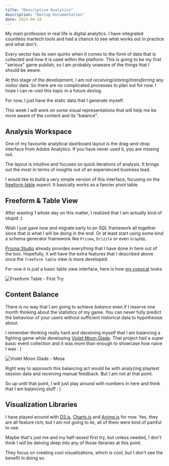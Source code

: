 ```yaml
---
title: "Descriptive Analytics"
description: "Devlog Documentation"
date: 2023-04-18
---
```



<PageDateBar dateString={frontmatter.date} />

My main profession in real life is digital analytics. I have integrated countless martech tools and had a chance to see what works out in practice and what don't.

Every sector has its own quirks when it comes to the form of data that is collected and how it is used within the platform. This is going to be my first "serious" game publish, so I am probably unaware of the things that I should be aware.

At this stage of the development, I am not _receiving_/_storing_/_transferring_ any visitor data. So there are no complicated processes to plan out for now. I hope I can re-visit this topic in a future devlog.

For now, I just have the static data that I generate myself.

This week I will work on some visual representations that will help me be more aware of the content and its "balance".

## Analysis Workspace

One of my favourite analytical dashboard layout is the drag-and-drop interface from Adobe Analytics. If you have never used it, you are missing out.

The layout is intuitive and focuses on quick iterations of analysis. It brings out the most in terms of insights out of an experienced business lead.

I would like to build a very simple version of this interface, focusing on the [freeform table](https://experienceleague.adobe.com/docs/analytics/analyze/analysis-workspace/visualizations/freeform-table/freeform-table.html?lang=en) aspect. It basically works as a fancier pivot table.

## Freeform & Table View

After wasting 1 whole day on this matter, I realized that I am actually kind of stupid :)

Wish I just gave now and migrate early to an SQL framework all together since that is what I will be doing in the end. Or at least start using some kind a schema generator framework like `Prisma`, `Drizzle` or even `GraphQL`.

[Prisma Studio](https://www.prisma.io/studio) already provides everything that I have done in here out of the box. Hopefully, it will have the extra features that I described above once the `freeform table` view is more developed.

For now it is just a basic table view interface, here is how [my copycat](https://ahmetahaydemir.dev/wild-chess-simulator/library/freeform-workspace) looks.

![Freeform Table - First Try](/image/FreeformTableFirstTry.gif "Freeform Table - First Try")

## Content Balance

There is no way that I am going to achieve _balance_ even if I reserve one month thinking about the statistics of my game. You can never fully predict the behaviour of your users without sufficient historical data to hypothesise about.

I remember thinking really hard and deceiving myself that I am balancing a fighting game while developing [Violet Moon Glade](https://ahmetahaydemir.itch.io/violet-moon-glade). That project had a super basic event collection and it was more than enough to showcase how naive I was : )

![Violet Moon Glade - Mesa](/image/violetMoonGladeMesa.png "Violet Moon Glade - Mesa")

Right way to approach this balancing act would be with analyzing playtest session data and receiving manual feedback. But I am not at that point.

So up until that point, I will just play around with numbers in here and think that I am balancing stuff : )

## Visualization Libraries

I have played around with [D3.js](https://github.com/d3/d3), [Charts.js](https://github.com/chartjs/Chart.js) and [Anime.js](https://github.com/juliangarnier/anime/) for now. Yes, they are all feature rich; but I am not going to lie, all of them were kind of painful to use.

Maybe that's just me and my half-assed first try, but unless needed, I don't think I will be delving deep into any of those libraries at this point.

They focus on creating cool visualizations, which is cool, but I don't see the benefit in doing so.
